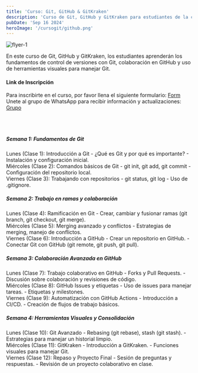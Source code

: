 ```yaml
---
title: 'Curso: Git, GitHub & GitKraken'
description: 'Curso de Git, GitHub y GitKraken para estudiantes de la carrera de Ingeniería en Tecnologías de la Información.'
pubDate: 'Sep 16 2024'
heroImage: '/cursogit/github.png'
---
```


<div class="flex justify-center items-center gap-4 flex-wrap">
    <img src="/cursogit/flyer.png" alt="flyer-1" class="shadow-2xl shadow-gray-800" style={{ width: '500px', height: 'auto' }} />
</div>

En este curso de Git, GitHub y GitKraken, los estudiantes aprenderán los fundamentos de control de versiones con Git, colaboración en GitHub y uso de herramientas visuales para manejar Git.

#### Link de Inscripción
Para inscribirte en el curso, por favor llena el siguiente formulario: [Form](https://forms.office.com/Pages/ResponsePage.aspx?id=oBzDhDusrk6tEVGdgCM-b6udZZzfCjNIpXEkDOwEW_lUNEVGWFlZSTU1WVhJNVJTRlQ5SVM1TUZGMC4u)
Unete al grupo de WhatsApp para recibir información y actualizaciones: [Grupo](https://chat.whatsapp.com/B5xy48p3gTFE7GlF7TVVJy)

<br></br>

##### Semana 1: Fundamentos de Git
Lunes (Clase 1): Introducción a Git - ¿Qué es Git y por qué es importante? - Instalación y configuración inicial.<br/>
Miércoles (Clase 2): Comandos básicos de Git - git init, git add, git commit - Configuración del repositorio local.<br/>
Viernes (Clase 3): Trabajando con repositorios - git status, git log - Uso de .gitignore.

 

##### Semana 2: Trabajo en ramas y colaboración

Lunes (Clase 4): Ramificación en Git - Crear, cambiar y fusionar ramas (git branch, git checkout, git merge). <br/>
Miércoles (Clase 5): Merging avanzado y conflictos - Estrategias de merging, manejo de conflictos. <br/>
Viernes (Clase 6): Introducción a GitHub - Crear un repositorio en GitHub. - Conectar Git con GitHub (git remote, git push, git pull). <br/>

 

##### Semana 3: Colaboración Avanzada en GitHub
Lunes (Clase 7): Trabajo colaborativo en GitHub - Forks y Pull Requests. - Discusión sobre colaboración y revisiones de código. <br/>
Miércoles (Clase 8): GitHub Issues y etiquetas - Uso de issues para manejar tareas. - Etiquetas y milestones. <br/>
Viernes (Clase 9): Automatización con GitHub Actions - Introducción a CI/CD. - Creación de flujos de trabajo básicos. <br/>

 

##### Semana 4: Herramientas Visuales y Consolidación
Lunes (Clase 10): Git Avanzado - Rebasing (git rebase), stash (git stash). - Estrategias para manejar un historial limpio. <br/>
Miércoles (Clase 11): GitKraken - Introducción a GitKraken. - Funciones visuales para manejar Git. <br/>
Viernes (Clase 12): Repaso y Proyecto Final - Sesión de preguntas y respuestas. - Revisión de un proyecto colaborativo en clase. <br/>